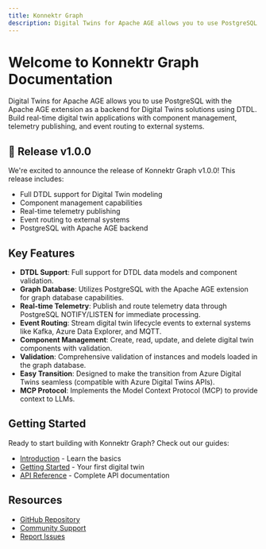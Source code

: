 ```yaml
---
title: Konnektr Graph
description: Digital Twins for Apache AGE allows you to use PostgreSQL with the Apache AGE extension as a backend for Digital Twins solutions using DTDL.
---
```


# Welcome to Konnektr Graph Documentation

Digital Twins for Apache AGE allows you to use PostgreSQL with the Apache AGE extension as a backend for Digital Twins solutions using DTDL. Build real-time digital twin applications with component management, telemetry publishing, and event routing to external systems.

## 🚀 Release v1.0.0

We're excited to announce the release of Konnektr Graph v1.0.0! This release includes:

- Full DTDL support for Digital Twin modeling
- Component management capabilities
- Real-time telemetry publishing
- Event routing to external systems
- PostgreSQL with Apache AGE backend

## Key Features

- **DTDL Support**: Full support for DTDL data models and component validation.
- **Graph Database**: Utilizes PostgreSQL with the Apache AGE extension for graph database capabilities.
- **Real-time Telemetry**: Publish and route telemetry data through PostgreSQL NOTIFY/LISTEN for immediate processing.
- **Event Routing**: Stream digital twin lifecycle events to external systems like Kafka, Azure Data Explorer, and MQTT.
- **Component Management**: Create, read, update, and delete digital twin components with validation.
- **Validation**: Comprehensive validation of instances and models loaded in the graph database.
- **Easy Transition**: Designed to make the transition from Azure Digital Twins seamless (compatible with Azure Digital Twins APIs).
- **MCP Protocol**: Implements the Model Context Protocol (MCP) to provide context to LLMs.

## Getting Started

Ready to start building with Konnektr Graph? Check out our guides:

- [Introduction](/docs/graph/introduction) - Learn the basics
- [Getting Started](/docs/graph/getting-started) - Your first digital twin
- [API Reference](/docs/graph/reference) - Complete API documentation

## Resources

- [GitHub Repository](https://github.com/konnektr-io/pg-age-digitaltwins)
- [Community Support](https://github.com/konnektr-io/pg-age-digitaltwins/discussions)
- [Report Issues](https://github.com/konnektr-io/pg-age-digitaltwins/issues)
